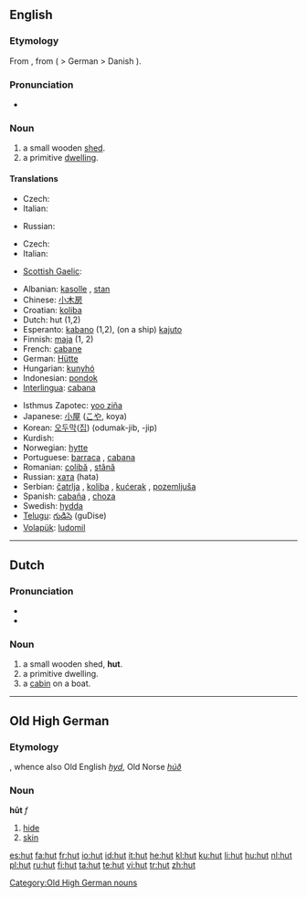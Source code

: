 {{also|Hut|hűt}}
==English==

===Etymology===
From {{etyl|fr}} {{term|hutte||cottage}}, from {{etyl|gmh}} {{term|hütte}} ( > German {{term|Hütte}} > Danish {{term|hytte}}).

===Pronunciation===
* {{audio|en-us-hut.ogg|Audio (US)}}

===Noun===
{{en-noun}}

# a small wooden [[shed]].
# a primitive [[dwelling]].

====Translations====
{{trans-top|small wooden shed}}
* Czech: {{t-|cs|kůlna|f}}
* Italian: {{t+|it|capanna|f}}
{{trans-mid}}
* Russian: {{t|ru|хижина|f|tr=xížina|sc=Cyrl}}
{{trans-bottom}}

{{trans-top|primitive dwelling}}
* Czech: {{t-|cs|chata}}
* Italian: {{t+|it|capanna|f}}
{{trans-mid}}
* [[Scottish Gaelic]]: {{t-|gd|bothan|m|xs=Scottish Gaelic}}
{{trans-bottom}}

{{checktrans-top}}
* Albanian: [[kasolle]] {{f}}, [[stan]] {{m}}
* Chinese: [[小木房]]
* Croatian: [[koliba]] {{f}}
* Dutch: hut {{f}} (1,2)
* Esperanto: [[kabano]] (1,2), (on a ship) [[kajuto]]
* Finnish: [[maja]] (1, 2)
* French: [[cabane]] {{f}}
* German: [[Hütte]] {{f}}
* Hungarian: [[kunyhó]]
* Indonesian: [[pondok]]
* [[Interlingua]]: [[cabana]]
{{trans-mid}}
* Isthmus Zapotec: [[yoo ziña]]
* Japanese: [[小屋]] ([[こや]], koya)
* Korean: [[오두막]]([[집]]) (odumak-jib, -jip)
* Kurdish: {{ku-Arab|[[کووخ]]}}
* Norwegian: [[hytte]]
* Portuguese: [[barraca]] {{f}}, [[cabana]] {{f}}
* Romanian: [[colibă]] {{f}}, [[stână]] {{f}}
* Russian: [[хата]] {{f}} (hata)
* Serbian: [[čatrlja]] {{f}}, [[koliba]] {{f}}, [[kućerak]] {{m}}, [[pozemljuša]] {{f}}
* Spanish: [[cabaña]] {{f}}, [[choza]] {{f}}
* Swedish: [[hydda]] {{c}}
* [[Telugu]]: [[గుడిసె]] (guDise)
* [[Volapük]]: [[ludomil]]
{{trans-bottom}}

----

==Dutch==

===Pronunciation===
* {{IPA|/hʏ̞t/|lang=nl}}
* {{audio|Nl-hut.ogg|audio}}

===Noun===
{{nl-noun|g1=f|g2=m|hutten|hutje}}

# a small wooden shed, '''hut'''.
# a primitive dwelling.
# a [[cabin]] on a boat.

----

==Old High German==

===Etymology===
{{proto|Germanic|hudhiz|lang=goh}}, whence also Old English ''[[hyd]]'', Old Norse ''[[húð]]''

===Noun===
'''hūt''' ''f''

# [[hide]]
# [[skin]]

[[Category:Old High German nouns]]

[[es:hut]]
[[fa:hut]]
[[fr:hut]]
[[io:hut]]
[[id:hut]]
[[it:hut]]
[[he:hut]]
[[kl:hut]]
[[ku:hut]]
[[li:hut]]
[[hu:hut]]
[[nl:hut]]
[[pl:hut]]
[[ru:hut]]
[[fi:hut]]
[[ta:hut]]
[[te:hut]]
[[vi:hut]]
[[tr:hut]]
[[zh:hut]]